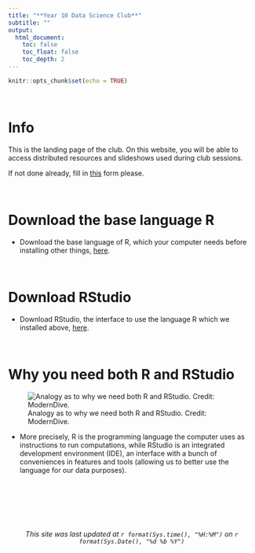 ```yaml
---
title: "**Year 10 Data Science Club**"
subtitle: ""
output:
  html_document:
    toc: false
    toc_float: false
    toc_depth: 2
---
```


```r
knitr::opts_chunk$set(echo = TRUE)
```

<br>

# Info

This is the landing page of the club. On this website, you will be able to access distributed resources and slideshows used during club sessions.

If not done already, fill in [this](https://forms.gle/3xtChykNG3L4h34w8) form please.

<br>

# Download the base language R

* Download the base language of R, which your computer needs before installing other things, [here](https://cran.csiro.au/).

<br>

# Download RStudio

* Download RStudio, the interface to use the language R which we installed above, [here](https://www.rstudio.com/products/rstudio/download/#download).

<br>

# Why you need both R and RStudio

![Analogy as to why we need both R and RStudio. Credit: ModernDive. ](https://d33wubrfki0l68.cloudfront.net/0b4d0569b2ddf6147da90b110fbb2a17653c8b08/f06f3/images/shutterstock/r_vs_rstudio_1.png)

* More precisely, R is the programming language the computer uses as instructions to run computations, while RStudio is an integrated development environment (IDE), an interface with a bunch of conveniences in features and tools (allowing us to better use the language for our data purposes).



<br>
<br>
<br>
<br>
<br>

<center>*This site was last updated at `r format(Sys.time(), "%H:%M")` on `r format(Sys.Date(), "%d %b %Y")`*</center>